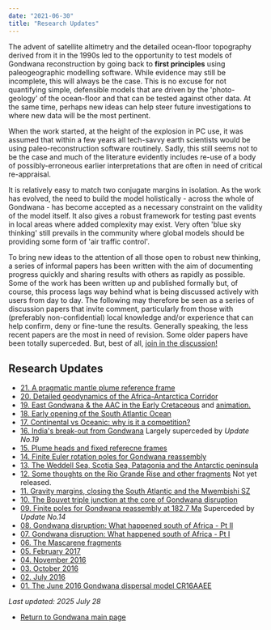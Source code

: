 ```yaml
---
date: "2021-06-30"
title: "Research Updates"
---
```


The advent of satellite altimetry and the detailed ocean-floor topography derived from it in the 1990s led to the opportunity to test models of Gondwana reconstruction by going back to **first principles** using paleogeographic modelling software. While evidence may still be incomplete, this will always be the case. This is no excuse for not quantifying simple, defensible models that are driven by the 'photo-geology' of the ocean-floor and that can be tested against other data.  At the same time, perhaps new ideas can help steer future investigations to where new data will be the most pertinent. 

When the work started, at the height of the explosion in PC use, it was assumed that within a few years all tech-savvy earth scientists would be using paleo-reconstruction software routinely. Sadly, this still seems not to be the case and much of the literature evidently includes re-use of a body of possibly-erroneous earlier interpretations that are often in need of critical re-appraisal.

It is relatively easy to match two conjugate margins in isolation.  As the work has evolved, the need to build the model holistically - across the whole of Gondwana - has become accepted as a necessary constraint on the validity of the model itself. It also gives a robust framework for testing past events in local areas where added complexity may exist. Very often 'blue sky thinking' still prevails in the community where global models should be providing some form of 'air traffic control'.

To bring new ideas to the attention of all those open to robust new thinking, a series of informal papers has been written with the aim of documenting progress quickly and sharing results with others as rapidly as possible. Some of the work has been written up and published formally but, of course, this process lags way behind what is being discussed actively with users from day to day. The following may therefore be seen as a series of discussion papers that invite comment, particularly from those with (preferably non-confidential) local knowledge and/or experience that can help confirm, deny or fine-tune the results. Generally speaking, the less recent papers are the most in need of revision. Some older papers have been totally superceded. But, best of all, [join in the discussion!](../../contact)

## Research Updates

* [21. A pragmatic mantle plume reference frame](../research-update-no21-revised-25-07-28.pdf) 
* [20. Detailed geodynamics of the Africa-Antarctica Corridor](http://www.reeves.nl/upload/research-update-no-20.pdf) 
* [19. East Gondwana & the AAC in the Early Cretaceous](http://www.reeves.nl/upload/research-update-no-19.pdf) and [animation.](../ego-aac-plates)
* [18. Early opening of the South Atlantic Ocean](http://www.reeves.nl/upload/ResearchUpdateNo18.pdf)
* [17. Continental vs Oceanic: why is it a competition?](http://www.reeves.nl/upload/ResearchUpdateNo17.pdf)
* [16. India's break-out from Gondwana](http://www.reeves.nl/upload/ResearchUpdateNo16.pdf)  Largely superceded by *Update No.19*
* [15. Plume heads and fixed referecne frames](http://www.reeves.nl/upload/ResearchUpdateNo15.pdf)
* [14. Finite Euler rotation poles for Gondwana reassembly](http://www.reeves.nl/upload/ResearchUpdateNo14.pdf)
* [13. The Weddell Sea, Scotia Sea, Patagonia and the Antarctic peninsula](http://www.reeves.nl/upload/ResearchUpdateNo13.pdf)
* [12. Some thoughts on the Rio Grande Rise and other fragments](../../gondwana) Not yet released.
* [11. Gravity margins, closing the South Atlantic and the Mwembishi SZ](http://www.reeves.nl/upload/ResearchUpdateNo11.pdf)
* [10. The Bouvet triple junction at the core of Gondwana disruption](http://www.reeves.nl/upload/ResearchUpdateNo10.pdf)
* [09. Finite poles for Gondwana reassembly at 182.7 Ma](http://www.reeves.nl/upload/ResearchUpdateNo09.pdf)  Superceded by *Update No.14*
* [08. Gondwana disruption: What happened south of Africa - Pt II](http://www.reeves.nl/upload/ResearchUpdateNo08.pdf)
* [07. Gondwana disruption: What happened south of Africa - Pt I](http://www.reeves.nl/upload/ResearchUpdateNo07.pdf)
* [06. The Mascarene fragments](http://www.reeves.nl/upload/ResearchUpdateNo06.pdf)
* [05. February 2017](http://www.reeves.nl/upload/ResearchUpdateNo05.pdf)
* [04. November 2016](http://www.reeves.nl/upload/ResearchUpdateNo04.pdf)
* [03. October 2016](http://www.reeves.nl/upload/ResearchUpdateNo03.pdf)
* [02. July 2016](http://www.reeves.nl/upload/ResearchUpdateNo02.pdf)
* [01. The June 2016 Gondwana dispersal model CR16AAEE](http://www.reeves.nl/upload/ResearchUpdateNo01.pdf)

*Last updated: 2025 July 28*

* [Return to Gondwana main page](../../gondwana)


